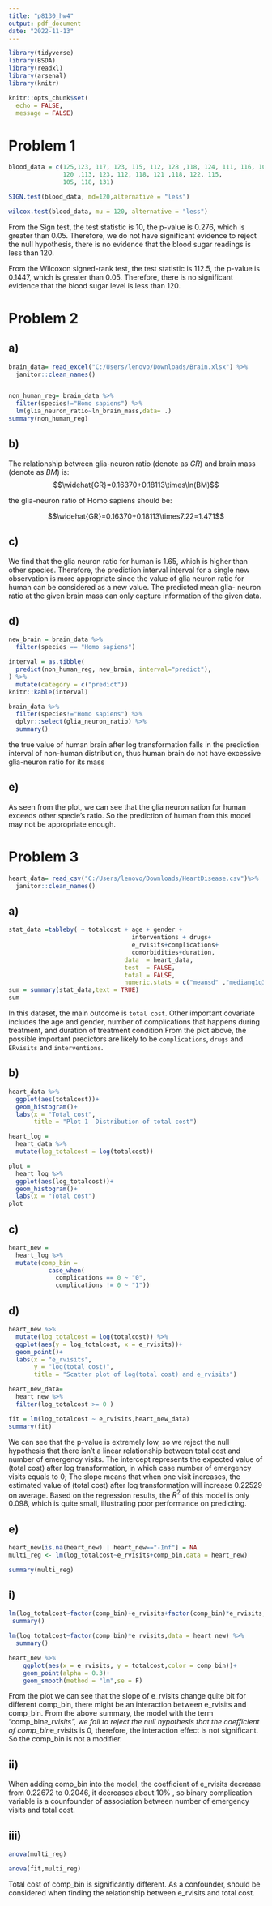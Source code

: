```yaml
---
title: "p8130_hw4"
output: pdf_document
date: "2022-11-13"
---
```


```r
library(tidyverse)
library(BSDA)
library(readxl)
library(arsenal)
library(knitr)
```

```r
knitr::opts_chunk$set(
  echo = FALSE,
  message = FALSE)
```

# Problem 1
```r
blood_data = c(125,123, 117, 123, 115, 112, 128 ,118, 124, 111, 116, 109 ,125,
               120 ,113, 123, 112, 118, 121 ,118, 122, 115,
               105, 118, 131)

SIGN.test(blood_data, md=120,alternative = "less")

wilcox.test(blood_data, mu = 120, alternative = "less")

```
From the Sign test, the test statistic is 10, the p-value is 0.276, which is greater than 0.05. Therefore,
we do not have significant evidence to reject the null hypothesis, there is no evidence that the blood sugar readings is less than 120.

From the Wilcoxon signed-rank test, the test statistic is 112.5, the p-value is 0.1447, which is greater than 0.05. Therefore, there is no significant evidence that the blood sugar level is less than 120.

# Problem 2

## a)
```r
brain_data= read_excel("C:/Users/lenovo/Downloads/Brain.xlsx") %>%
  janitor::clean_names() 


non_human_reg= brain_data %>%
  filter(species!="Homo sapiens") %>% 
  lm(glia_neuron_ratio~ln_brain_mass,data= .)
summary(non_human_reg)
```

## b)

The relationship between glia-neuron ratio (denote as $GR$) and brain mass (denote as $BM$) is:
  $$\widehat{GR}=0.16370+0.18113\times\ln(BM)$$
  
  the glia-neuron ratio of Homo sapiens should be:
  
  $$\widehat{GR}=0.16370+0.18113\times7.22=1.471$$
  
## c)
  We find that the glia neuron ratio for human is 1.65, which is higher than other species. Therefore,
the prediction interval interval for a single new observation is more appropriate since the value of
glia neuron ratio for human can be considered as a new value. The predicted mean glia-
  neuron ratio at the given brain mass can only capture information of the given data.

## d)
```r
new_brain = brain_data %>% 
  filter(species == "Homo sapiens")

interval = as.tibble(
  predict(non_human_reg, new_brain, interval="predict"),
) %>% 
  mutate(category = c("predict"))
knitr::kable(interval)

brain_data %>% 
  filter(species!="Homo sapiens") %>% 
  dplyr::select(glia_neuron_ratio) %>% 
  summary()
```

the true value of human brain after log transformation falls in the prediction interval of non-human distribution, thus human brain do not have excessive glia-neuron ratio for its mass

## e)
As seen from the plot, we can see that the glia neuron ration for human exceeds other specie's ratio. 
So the prediction of human from this model may not be appropriate enough.

# Problem 3

```r
heart_data= read_csv("C:/Users/lenovo/Downloads/HeartDisease.csv")%>%
  janitor::clean_names()
```
## a)
```r
stat_data =tableby( ~ totalcost + age + gender +
                                  interventions + drugs+
                                  e_rvisits+complications+
                                  comorbidities+duration, 
                                data  = heart_data,
                                test  = FALSE, 
                                total = FALSE,
                                numeric.stats = c("meansd" ,"medianq1q3","range" ) )
sum = summary(stat_data,text = TRUE)
sum
```
In this dataset, the main outcome is `total cost`. Other important covariate includes the age and gender, number of complications that happens during treatment, and duration of treatment condition.From the plot above, the possible important predictors are likely to be `complications`, `drugs` and `ERvisits` and `interventions`.

## b)
```r
heart_data %>% 
  ggplot(aes(totalcost))+
  geom_histogram()+
  labs(x = "Total cost",
       title = "Plot 1  Distribution of total cost")

heart_log = 
  heart_data %>% 
  mutate(log_totalcost = log(totalcost))

plot =
  heart_log %>% 
  ggplot(aes(log_totalcost))+
  geom_histogram()+
  labs(x = "Total cost")
plot
```

## c)
```r
heart_new = 
  heart_log %>% 
  mutate(comp_bin = 
           case_when(
             complications == 0 ~ "0",
             complications != 0 ~ "1"))

```

## d)
```r
heart_new %>% 
  mutate(log_totalcost = log(totalcost)) %>% 
  ggplot(aes(y = log_totalcost, x = e_rvisits))+
  geom_point()+
  labs(x = "e_rvisits",
       y = "log(total cost)",
       title = "Scatter plot of log(total cost) and e_rvisits")

heart_new_data= 
  heart_new %>% 
  filter(log_totalcost >= 0 )

fit = lm(log_totalcost ~ e_rvisits,heart_new_data)
summary(fit)

```















We can see that the p-value is extremely low, so we reject the null hypothesis that there isn't a linear relationship between total cost and number of emergency visits. The intercept represents the expected value of (total cost) after log transformation, in which case number of emergency visits equals to 0; The slope means that when one visit increases, the estimated value of (total cost) after log transformation will increase 0.22529 on average. Based on the regression results, the $R^2$ of this model is only 0.098, which is quite small, illustrating poor performance on predicting.

## e)


```r
heart_new[is.na(heart_new) | heart_new=="-Inf"] = NA
multi_reg <- lm(log_totalcost~e_rvisits+comp_bin,data = heart_new)

summary(multi_reg)
```

## i)

```r
lm(log_totalcost~factor(comp_bin)+e_rvisits+factor(comp_bin)*e_rvisits,data = heart_new) %>%
 summary()

lm(log_totalcost~factor(comp_bin)*e_rvisits,data = heart_new) %>% 
  summary()

heart_new %>% 
    ggplot(aes(x = e_rvisits, y = totalcost,color = comp_bin))+
    geom_point(alpha = 0.3)+
    geom_smooth(method = "lm",se = F)
```

From the plot we can see that the slope of e_rvisits change quite bit for different comp_bin, there might be an interaction between e_rvisits and comp_bin. From the above summary, the model with the term "comp_bin*e_rvisits", we fail to reject the null hypothesis that the coefficient of comp_bin*e_rvisits is 0, therefore, the interaction effect is not significant. So the comp_bin is not a modifier.

## ii)

When adding comp_bin into the model, the coefficient of e_rvisits decrease from 0.22672 to 0.2046, it decreases about 10% , so binary complication variable is a counfounder of association between number of emergency visits and total cost.

## iii)

```r
anova(multi_reg)

```


```r
anova(fit,multi_reg)
```

Total cost of comp_bin is significantly different. As a confounder,
should be considered when finding the relationship between e_rvisits and total cost.





